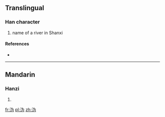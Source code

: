 {{also|溈|潙}}
==Translingual==

===Han character===
{{Han char|rn=85|rad=水|as=04|sn=7|four=|canj=水戈大尸 (EIKS)}}

# name of a river in Shanxi

====References====
* {{Han ref|kx=0612.121|hdz=31572.040|uh=6CA9|ud=27817}}

----

==Mandarin==

===Hanzi===
{{cmn-hanzi|tra=[[溈]], [[潙]]|pin=[[huì]] ([[hui4]]), [[wéi]] ([[wei2]])|wg=hui<sup>4</sup>, wei<sup>2</sup>}}

# {{defn|Mandarin|sort=水04}}

[[fr:沩]]
[[pl:沩]]
[[zh:沩]]